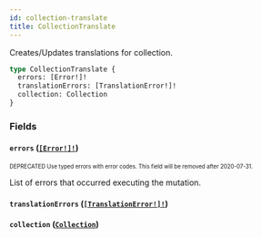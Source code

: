 ```yaml
---
id: collection-translate
title: CollectionTranslate
---
```


Creates/Updates translations for collection.

```graphql
type CollectionTranslate {
  errors: [Error!]!
  translationErrors: [TranslationError!]!
  collection: Collection
}
```

### Fields

#### `errors` ([`[Error!]!`](/developer/api-reference/objects/error.mdx))

<sub><sup><span className="deprecatedTag">DEPRECATED</span> Use typed errors with error codes. This field will be removed after 2020-07-31.</sup></sub>

List of errors that occurred executing the mutation.

#### `translationErrors` ([`[TranslationError!]!`](/developer/api-reference/objects/translation-error.mdx))

#### `collection` ([`Collection`](/developer/api-reference/objects/collection.mdx))
